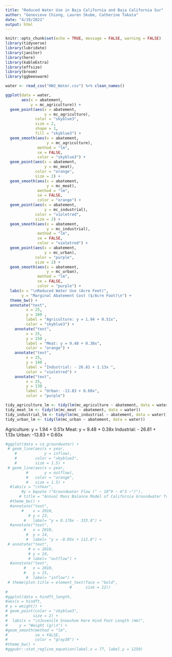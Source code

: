 ```yaml
---
title: "Reduced Water Use in Baja California and Baja California Sur"
author: "Genevieve Chiong, Lauren Skube, Catherine Takata"
date: "4/19/2021"
output: html
---
```


```r
knitr::opts_chunk$set(echo = TRUE, message = FALSE, warning = FALSE)
library(tidyverse)
library(lubridate)
library(janitor)
library(here)
library(kableExtra)
library(effsize)
library(broom)
library(ggbeeswarm)
```

```r
water <- read_csv("HW2_Water.csv") %>% clean_names() 

```

```r
ggplot(data = water,
       aes(x = abatement,
           y = mc_agriculture)) +
  geom_point(aes(x = abatement,
                 y = mc_agriculture), 
             color = "skyblue3", 
             size = 2,
             shape = 1,
             fill = "skyblue3") + 
  geom_smooth(aes(x = abatement,
                  y = mc_agriculture),
              method = "lm", 
              se = FALSE, 
              color = "skyblue3") + 
  geom_point(aes(x = abatement,
                 y = mc_meat),
             color = "orange", 
             size = 2) +
  geom_smooth(aes(x = abatement,
                  y = mc_meat),
              method = "lm", 
              se = FALSE, 
              color = "orange") + 
  geom_point(aes(x = abatement,
                 y = mc_industrial),
             color = "violetred",
             size = 2) +
  geom_smooth(aes(x = abatement,
                  y = mc_industrial),
              method = "lm", 
              se = FALSE, 
              color = "violetred") + 
  geom_point(aes(x = abatement,
                 y = mc_urban),
             color = "purple",
             size = 2) +
  geom_smooth(aes(x = abatement,
                  y = mc_urban),
              method = "lm", 
              se = FALSE, 
              color = "purple") +  
  labs(x = "\nReduced Water Use (Acre Feet)", 
       y = "Marginal Abatement Cost ($/Acre Foot)\n") +
  theme_bw() +
  annotate("text", 
         x = 25, 
         y = 160 , 
         label = "Agriculture: y = 1.94 + 0.51x",
         color = "skyblue3") + 
    annotate("text", 
         x = 25, 
         y = 150 , 
         label = "Meat: y = 9.48 + 0.38x",
         color = "orange") + 
    annotate("text", 
         x = 25, 
         y = 140 , 
         label = "Industrial: - 26.81 + 1.13x ",
         color = "violetred") + 
    annotate("text", 
         x = 25, 
         y = 130 , 
         label = "Urban: -13.83 + 0.60x",
         color = "purple") 

tidy_agriculture_lm <- tidy(lm(mc_agriculture ~ abatement, data = water))
tidy_meat_lm <- tidy(lm(mc_meat ~ abatement, data = water))
tidy_industrial_lm <- tidy(lm(mc_industrial ~ abatement, data = water))
tidy_urban_lm <- tidy(lm(mc_urban ~ abatement, data = water))
```

Agriculture: y = 1.94 + 0.51x 
Meat: y = 9.48 + 0.38x
Industrial: - 26.81 + 1.13x 
Urban: -13.83 + 0.60x


```r

#ggplot(data = ca_groundwater) +
 # geom_line(aes(x = year,
    #            y = inflow),
    #        color = "skyblue3",
    #        size = 1.5) +
 # geom_line(aes(x = year,
         #       y = outflow),
         #   color = "orange",
         #   size = 1.5) +
  #labs(x = "\nYear",
       #y = bquote ("Groundwater Flow (" ~ 10^9 ~ m^3 ~")"),
      # title = "Annual Mass Balance Model of California Groundwater from 2000-2050\n") +
  #theme_bw() +
  #annotate("text", 
       #    x = 2010, 
          # y = 23, 
        #   label= "y = 0.176x - 333.8") +
  #annotate("text", 
        #   x = 2010, 
         #  y = 14, 
         #  label= "y = -0.05x + 112.8") +
 # annotate("text", 
          # x = 2010, 
          # y = 24, 
          # label= "outflow") +
  #annotate("text", 
        #   x = 2010, 
        #   y = 15, 
         #  label= "inflow") +
 # theme(plot.title = element_text(face = "bold", 
                            #      size = 12))
#
#ggplot(data = hindft_length,
#aes(x = hindft,
# y = weight)) +
# geom_point(color = "skyblue3",
#           size = 2) +
#  labs(x = "\nJuvenile Snowshoe Hare Hind Foot Length (mm)",
#     y = "Weight (g)\n") +
#geom_smooth(method = "lm", 
#            se = FALSE, 
#            color = "gray30") + 
#theme_bw() +
#ggpubr::stat_regline_equation(label.x = 77, label.y = 1250)
```






